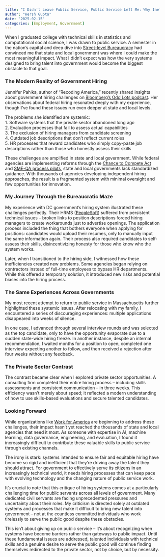 ```yaml
---
title: "I Didn't Leave Public Service, Public Service Left Me: Why Inefficient Government Hiring Processes Drove Me Away"
author: "Hersh Gupta"
date: "2025-02-15"
categories: [Employment, Government]
---
```


When I graduated college with technical skills in statistics and computational social science, I was drawn to public service. A semester in the nation's capital and deep dive into [Street-level Bureaucracy](https://www.russellsage.org/publications/street-level-bureaucracy) had convinced me that state and local government was where I could make the most meaningful impact. What I didn't expect was how the very systems designed to bring talent into government would become the biggest obstacle to that goal.

### The Modern Reality of Government Hiring
Jennifer Pahlka, author of "Recoding America," recently shared insights about government hiring challenges on [Bloomberg's Odd Lots podcast](https://omny.fm/shows/odd-lots/why-it-might-take-someone-like-elon-to-fix-how-gov). Her observations about federal hiring resonated deeply with my experience, though I've found these issues run even deeper at state and local levels.  

The problems she identified are systemic:  
1. Software systems that the private sector abandoned long ago    
2. Evaluation processes that fail to assess actual capabilities  
3. The exclusion of hiring managers from candidate screening  
4. Outdated job descriptions that don't reflect current roles  
5. HR processes that reward candidates who simply copy-paste job descriptions rather than those who honestly assess their skills  

These challenges are amplified in state and local government. While federal agencies are implementing reforms through the [Chance to Compete Act](https://www.congress.gov/bill/118th-congress/senate-bill/59) and [SME-QA process pilots](https://www.usds.gov/projects/smeqa), state and local governments lack standardized guidance. With thousands of agencies developing independent hiring approaches, the result is a fragmented system with minimal oversight and few opportunities for innovation.

### My Journey Through the Bureaucratic Maze
My experience with DC government's hiring system illustrated these challenges perfectly. Their HRMS ([PeopleSoft](https://www.oracle.com/applications/peoplesoft/)) suffered from persistent technical issues – broken links to position descriptions forced hiring managers to create workarounds just to advertise openings. The application process included the thing that bothers everyone when applying for positions: candidates would upload their resumes, only to manually input the same information again. Their process also required candidates to self-assess their skills, disincentivizing honesty for those who know who the system works.   

Later, when I transitioned to the hiring side, I witnessed how these inefficiencies created new problems. Some agencies began relying on contractors instead of full-time employees to bypass HR departments. While this offered a temporary solution, it introduced new risks and potential biases into the hiring process.  

### The Same Experiences Across Governments
My most recent attempt to return to public service in Massachusetts further highlighted these systemic issues. After relocating with my family, I encountered a series of discouraging experiences:
multiple applications disappeared into weeks of silence. 

In one case, I advanced through several interview rounds and was selected as the top candidate, only to have the opportunity evaporate due to a sudden state-wide hiring freeze. In another instance, despite an internal recommendation, I waited months for a position to open, completed one interview expecting another to follow, and then received a rejection after four weeks without any feedback.

### The Private Sector Contrast
The contrast became clear when I explored private sector opportunities. A consulting firm completed their entire hiring process – including skills assessments and consistent communication – in three weeks. This efficiency wasn't merely about speed; it reflected a modern understanding of how to use skills-based evaluations and secure talented candidates.

### Looking Forward
While organizations like [Work for America](https://www.workforamerica.org/) are beginning to address these challenges, their impact hasn't yet reached the thousands of state and local agencies that need it most. As someone with expertise in AI, machine learning, data governance, engineering, and evaluation, I found it increasingly difficult to contribute these valuable skills to public service through existing channels.

The irony is stark: systems intended to ensure fair and equitable hiring have become so rigid and inefficient that they're driving away the talent they should attract. For government to effectively serve its citizens in an increasingly technical world, it needs hiring processes that can keep pace with evolving technology and the changing nature of public service work.

It's crucial to note that this critique of hiring systems comes at a particularly challenging time for public servants across all levels of government. Many dedicated civil servants are facing unprecedented pressures and uncertainty about their roles. My criticism is directed solely at outdated systems and processes that make it difficult to bring new talent into government – not at the countless committed individuals who work tirelessly to serve the public good despite these obstacles.

This isn't about giving up on public service – it's about recognizing when systems have become barriers rather than gateways to public impact. Until these fundamental issues are addressed, talented individuals with technical skills and a genuine desire to serve the public good will continue finding themselves redirected to the private sector, not by choice, but by necessity.
